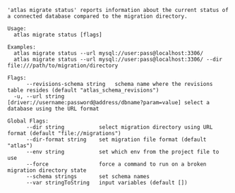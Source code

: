 ```
'atlas migrate status' reports information about the current status of a connected database compared to the migration directory.

Usage:
  atlas migrate status [flags]

Examples:
  atlas migrate status --url mysql://user:pass@localhost:3306/
  atlas migrate status --url mysql://user:pass@localhost:3306/ --dir file:///path/to/migration/directory

Flags:
      --revisions-schema string   schema name where the revisions table resides (default "atlas_schema_revisions")
  -u, --url string                [driver://username:password@address/dbname?param=value] select a database using the URL format

Global Flags:
      --dir string           select migration directory using URL format (default "file://migrations")
      --dir-format string    set migration file format (default "atlas")
      --env string           set which env from the project file to use
      --force                force a command to run on a broken migration directory state
      --schema strings       set schema names
      --var stringToString   input variables (default [])

```